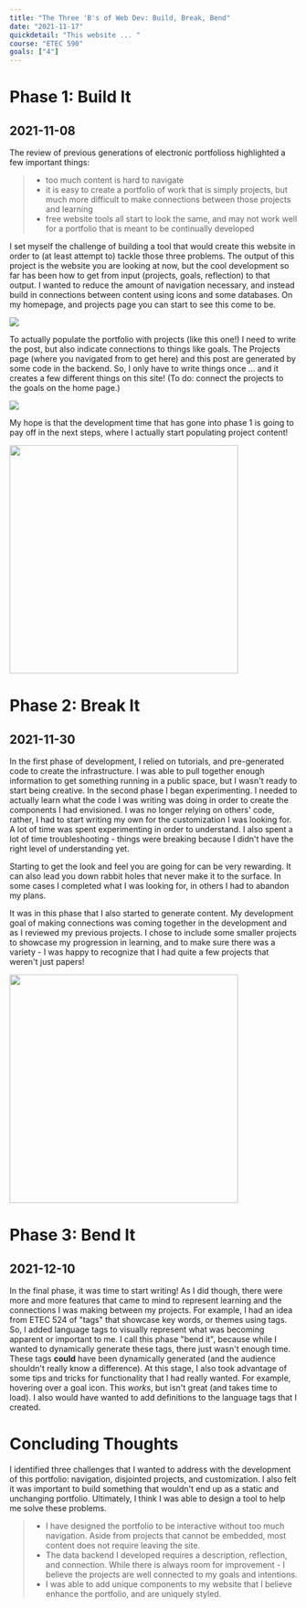```yaml
---
title: "The Three 'B's of Web Dev: Build, Break, Bend"
date: "2021-11-17"
quickdetail: "This website ... "
course: "ETEC 590"
goals: ["4"]
---
```



# Phase 1: Build It
## 2021-11-08

The review of previous generations of electronic portfolioss highlighted a few important things: 

<blockquote>
<ul class='arrow-list-style'>
    <li>too much content is hard to navigate </li> 
    <li>it is easy to create a portfolio of work that is simply projects, but much more difficult to make connections between those projects and learning</li>
    <li>free website tools all start to look the same, and may not work well for a portfolio that is meant to be continually developed</li>
</ul>
</blockquote>

I set myself the challenge of building a tool that would create this website in order to (at least attempt to) tackle those three problems. The output of this project is the website you are looking at now, but the cool development so far has been how to get from input (projects, goals, reflection) to that output. I wanted to reduce the amount of navigation necessary, and instead build in connections between content using icons and some databases. On my homepage, and projects page you can start to see this come to be. 

<div class="p-8">
    <img src={goalexampleicons}/>
</div>

To actually populate the portfolio with projects (like this one!) I need to write the post, but also indicate connections to things like goals. The Projects page (where you navigated from to get here) and this post are generated by some code in the backend. So, I only have to write things once ... and it creates a few different things on this site! (To do: connect the projects to the goals on the home page.) 

<div class="p-8">
    <img src={devexample}/>
</div>

My hope is that the development time that has gone into phase 1 is going to pay off in the next steps, where I actually start populating project content! 

<span> 
<div className="small-container" style={{float: "right"}}>
    <img height="400px" width="400px" src={cards2}/> 
</div>
</span>

# Phase 2: Break It
## 2021-11-30

In the first phase of development, I relied on tutorials, and pre-generated code to create the infrastructure. I was able to pull together enough information to get something running in a public space, but I wasn't ready to start being creative. In the second phase I began experimenting. I needed to actually learn what the code I was writing was doing in order to create the components I had envisioned. I was no longer relying on others' code, rather, I had to start writing my own for the customization I was looking for. A lot of time was spent experimenting in order to understand. I also spent a lot of time troubleshooting - things were breaking because I didn't have the right level of understanding yet.

Starting to get the look and feel you are going for can be very rewarding. It can also lead you down rabbit holes that never make it to the surface. In some cases I completed what I was looking for, in others I had to abandon my plans. 

It was in this phase that I also started to generate content. My development goal of making connections was coming together in the development and as I reviewed my previous projects. I chose to include some smaller projects to showcase my progression in learning, and to make sure there was a variety - I was happy to recognize that I had quite a few projects that weren't just papers! 

<span> 
<div className="small-container" style={{float: "left"}}>
    <img height="400px" width="400px" src={goalhover}/> 
</div>
</span>

# Phase 3: Bend It
## 2021-12-10

In the final phase, it was time to start writing! As I did though, there were more and more features that came to mind to represent learning and the connections I was making between my projects. For example, I had an idea from <span class="tag-course">ETEC 524</span> of "tags" that showcase key words, or themes using tags. So, I added <span class="tag-lang">language tags</span> to visually represent what was becoming apparent or important to me. I call this phase "bend it", because while I wanted to dynamically generate these tags, there just wasn't enough time. These tags **could** have been dynamically generated (and the audience shouldn't really know a difference). At this stage, I also took advantage of some tips and tricks for functionality that I had really wanted. For example, hovering over a goal icon. This *works*, but isn't great (and takes time to load). I also would have wanted to add definitions to the language tags that I created. 


# Concluding Thoughts
I identified three challenges that I wanted to address with the development of this portfolio: navigation, disjointed projects, and customization. I also felt it was important to build something that wouldn't end up as a static and unchanging portfolio. Ultimately, I think I was able to design a tool to help me solve these problems. 

<blockquote>
<ul class='arrow-list-style'>
    <li>I have designed the portfolio to be interactive without too much navigation. Aside from projects that cannot be embedded, most content does not require leaving the site.</li> 
    <li>The data backend I developed requires a description, reflection, and connection. While there is always room for improvement - I believe the projects are well connected to my goals and intentions.</li>
    <li>I was able to add unique components to my website that I believe enhance the portfolio, and are uniquely styled.</li>
</ul>
</blockquote>